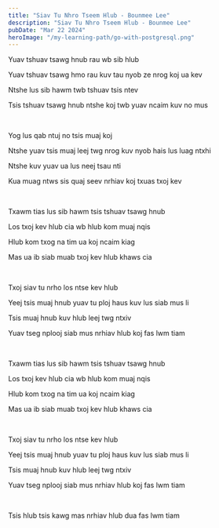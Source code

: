 ```yaml
---
title: "Siav Tu Nhro Tseem Hlub - Bounmee Lee"
description: "Siav Tu Nhro Tseem Hlub - Bounmee Lee"
pubDate: "Mar 22 2024"
heroImage: "/my-learning-path/go-with-postgresql.png"
---
```


Yuav tshuav tsawg hnub rau wb sib hlub

Yuav tshuav tsawg hmo rau kuv tau nyob ze nrog koj ua kev

Ntshe lus sib hawm twb tshuav tsis ntev

Tsis tshuav tsawg hnub ntshe koj twb yuav ncaim kuv no mus

<br />

Yog lus qab ntuj no tsis muaj koj

Ntshe yuav tsis muaj leej twg nrog kuv nyob hais lus luag ntxhi

Ntshe kuv yuav ua lus neej tsau nti

Kua muag ntws sis quaj seev nrhiav koj txuas txoj kev

<br />

Txawm tias lus sib hawm tsis tshuav tsawg hnub

Los txoj kev hlub cia wb hlub kom muaj nqis

Hlub kom txog na tim ua koj ncaim kiag

Mas ua ib siab muab txoj kev hlub khaws cia

<br />

Txoj siav tu nrho los ntse kev hlub

Yeej tsis muaj hnub yuav tu ploj haus kuv lus siab mus li

Tsis muaj hnub kuv hlub leej twg ntxiv

Yuav tseg nplooj siab mus nrhiav hlub koj fas lwm tiam

<br />

Txawm tias lus sib hawm tsis tshuav tsawg hnub

Los txoj kev hlub cia wb hlub kom muaj nqis

Hlub kom txog na tim ua koj ncaim kiag

Mas ua ib siab muab txoj kev hlub khaws cia

<br />

Txoj siav tu nrho los ntse kev hlub

Yeej tsis muaj hnub yuav tu ploj haus kuv lus siab mus li

Tsis muaj hnub kuv hlub leej twg ntxiv

Yuav tseg nplooj siab mus nrhiav hlub koj fas lwm tiam

<br />

Tsis hlub tsis kawg mas nrhiav hlub dua fas lwm tiam

